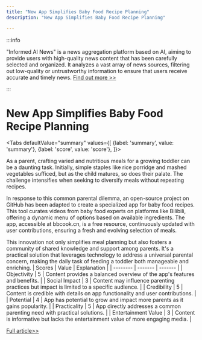 ```yaml
---
title: "New App Simplifies Baby Food Recipe Planning"
description: "New App Simplifies Baby Food Recipe Planning"

---
```



:::info

"Informed AI News" is a news aggregation platform based on AI, aiming to provide users with high-quality news content that has been carefully selected and organized. It analyzes a vast array of news sources, filtering out low-quality or untrustworthy information to ensure that users receive accurate and timely news.  [Find out more >>](/)

:::

# New App Simplifies Baby Food Recipe Planning


<Tabs
	defaultValue="summary"
	values={[
	{label: 'summary', value: 'summary'},
	{label: 'score', value: 'score'},
]}>
<TabItem value="summary">


As a parent, crafting varied and nutritious meals for a growing toddler can be a daunting task. Initially, simple staples like rice porridge and mashed vegetables sufficed, but as the child matures, so does their palate. The challenge intensifies when seeking to diversify meals without repeating recipes.

In response to this common parental dilemma, an open-source project on GitHub has been adapted to create a specialized app for baby food recipes. This tool curates videos from baby food experts on platforms like Bilibili, offering a dynamic menu of options based on available ingredients. The app, accessible at bbcook.cn, is a free resource, continuously updated with user contributions, ensuring a fresh and evolving selection of meals.

This innovation not only simplifies meal planning but also fosters a community of shared knowledge and support among parents. It's a practical solution that leverages technology to address a universal parental concern, making the daily task of feeding a toddler both manageable and enriching.
</TabItem>
<TabItem value="score">
	| Scores     | Value   | Explanation |
	| -------- | ------- | ------- |
	| Objectivity  | 5    | Content provides a balanced overview of the app's features and benefits.    |
	| Social Impact | 3     | Content may influence parenting practices but impact is limited to a specific audience.    |
	| Credibility    | 5    | Content is credible with details on app functionality and user contributions.    |
	| Potential    | 4    | App has potential to grow and impact more parents as it gains popularity.    |
	| Practicality    | 5    | App directly addresses a common parenting need with practical solutions.    |
	| Entertainment Value    | 3    | Content is informative but lacks the entertainment value of more engaging media.    |
</TabItem>
</Tabs>

[Full article>>](https://sspai.com/post/89806)
